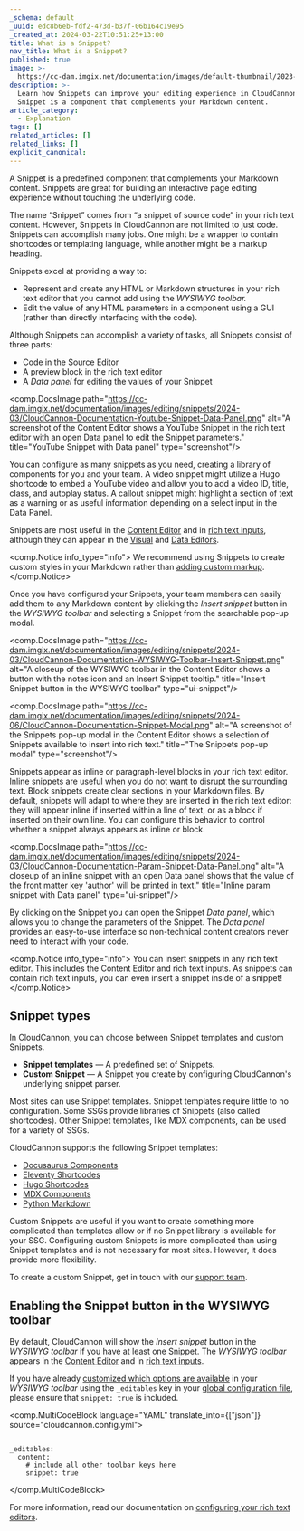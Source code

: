```yaml
---
_schema: default
_uuid: edc8b6eb-fdf2-473d-b37f-06b164c19e95
_created_at: 2024-03-22T10:51:25+13:00
title: What is a Snippet?
nav_title: What is a Snippet?
published: true
image: >-
  https://cc-dam.imgix.net/documentation/images/default-thumbnail/2023-Q4/CloudCannon-Documentation-Thumbnail.png
description: >-
  Learn how Snippets can improve your editing experience in CloudCannon. A
  Snippet is a component that complements your Markdown content.
article_category:
  - Explanation
tags: []
related_articles: []
related_links: []
explicit_canonical:
---
```

A Snippet is a predefined component that complements your Markdown content. Snippets are great for building an interactive page editing experience without touching the underlying code.

The name “Snippet” comes from “a snippet of source code” in your rich text content. However, Snippets in CloudCannon are not limited to just code. Snippets can accomplish many jobs. One might be a wrapper to contain shortcodes or templating language, while another might be a markup heading.

Snippets excel at providing a way to:

* Represent and create any HTML or Markdown structures in your rich text editor that you cannot add using the *WYSIWYG toolbar.*
* Edit the value of any HTML parameters in a component using a GUI (rather than directly interfacing with the code).

Although Snippets can accomplish a variety of tasks, all Snippets consist of three parts:

* Code in the Source Editor
* A preview block in the rich text editor
* A *Data panel* for editing the values of your Snippet

<comp.DocsImage path="https://cc-dam.imgix.net/documentation/images/editing/snippets/2024-03/CloudCannon-Documentation-Youtube-Snippet-Data-Panel.png" alt="A screenshot of the Content Editor shows a YouTube Snippet in the rich text editor with an open Data panel to edit the Snippet parameters." title="YouTube Snippet with Data panel" type="screenshot"/>

You can configure as many snippets as you need, creating a library of components for you and your team. A video snippet might utilize a Hugo shortcode to embed a YouTube video and allow you to add a video ID, title, class, and autoplay status. A callout snippet might highlight a section of text as a warning or as useful information depending on a select input in the Data Panel.

Snippets are most useful in the [Content Editor](/documentation/articles/the-content-editor/) and in [rich text inputs](/documentation/articles/configure-your-rich-text-editors/), although they can appear in the [Visual](/documentation/articles/the-visual-editor/) and [Data Editors](/documentation/articles/the-data-editor/).

<comp.Notice info_type="info">
  We recommend using Snippets to create custom styles in your Markdown rather than [adding custom markup](/documentation/articles/best-practices-for-rich-text/).
</comp.Notice>

Once you have configured your Snippets, your team members can easily add them to any Markdown content by clicking the *Insert snippet* button in the *WYSIWYG toolbar* and selecting a Snippet from the searchable pop-up modal.

<comp.DocsImage path="https://cc-dam.imgix.net/documentation/images/editing/snippets/2024-03/CloudCannon-Documentation-WYSIWYG-Toolbar-Insert-Snippet.png" alt="A closeup of the WYSIWYG toolbar in the Content Editor shows a button with the notes icon and an Insert Snippet tooltip." title="Insert Snippet button in the WYSIWYG toolbar" type="ui-snippet"/>

<comp.DocsImage path="https://cc-dam.imgix.net/documentation/images/editing/snippets/2024-06/CloudCannon-Documentation-Snippet-Modal.png" alt="A screenshot of the Snippets pop-up modal in the Content Editor shows a selection of Snippets available to insert into rich text." title="The Snippets pop-up modal" type="screenshot"/>

Snippets appear as inline or paragraph-level blocks in your rich text editor. Inline snippets are useful when you do not want to disrupt the surrounding text. Block snippets create clear sections in your Markdown files. By default, snippets will adapt to where they are inserted in the rich text editor: they will appear inline if inserted within a line of text, or as a block if inserted on their own line. You can configure this behavior to control whether a snippet always appears as inline or block.

<comp.DocsImage path="https://cc-dam.imgix.net/documentation/images/editing/snippets/2024-03/CloudCannon-Documentation-Param-Snippet-Data-Panel.png" alt="A closeup of an inline snippet with an open Data panel shows that the value of the front matter key 'author' will be printed in text." title="Inline param snippet with Data panel" type="ui-snippet"/>

By clicking on the Snippet you can open the Snippet *Data panel*, which allows you to change the parameters of the Snippet. The *Data panel* provides an easy-to-use interface so non-technical content creators never need to interact with your code.

<comp.Notice info_type="info">
  You can insert snippets in any rich text editor. This includes the Content Editor and rich text inputs. As snippets can contain rich text inputs, you can even insert a snippet inside of a snippet!
</comp.Notice>

## Snippet types

In CloudCannon, you can choose between Snippet templates and custom Snippets.

* **Snippet templates** — A predefined set of Snippets.
* **Custom Snippet** — A Snippet you create by configuring CloudCannon's underlying snippet parser.

Most sites can use Snippet templates. Snippet templates require little to no configuration. Some SSGs provide libraries of Snippets (also called shortcodes). Other Snippet templates, like MDX components, can be used for a variety of SSGs.

CloudCannon supports the following Snippet templates:

* [Docusaurus Components](/documentation/articles/snippets-using-docusaurus-components)
* [Eleventy Shortcodes](/documentation/articles/snippets-using-eleventy-shortcodes/)
* [Hugo Shortcodes](/documentation/articles/snippets-using-hugo-shortcodes/)
* [MDX Components](/documentation/articles/snippets-using-mdx-components/)
* [Python Markdown](/documentation/articles/snippets-using-python-markdown/)

Custom Snippets are useful if you want to create something more complicated than templates allow or if no Snippet library is available for your SSG. Configuring custom Snippets is more complicated than using Snippet templates and is not necessary for most sites. However, it does provide more flexibility.

To create a custom Snippet, get in touch with our [support team](/support/).

## Enabling the Snippet button in the WYSIWYG toolbar

By default, CloudCannon will show the *Insert snippet* button in the *WYSIWYG toolbar* if you have at least one Snippet. The *WYSIWYG toolbar* appears in the [Content Editor](/documentation/articles/the-content-editor/) and in [rich text inputs](/documentation/articles/rich-text-inputs/).

If you have already [customized which options are available](/documentation/articles/configure-your-rich-text-editors/) in your *WYSIWYG toolbar* using the `_editables` key in your [global configuration file](/documentation/articles/create-a-global-configuration-file/), please ensure that `snippet: true` is included.

<comp.MultiCodeBlock language="YAML" translate_into={["json"]} source="cloudcannon.config.yml">
``````````

_editables:
  content:
    # include all other toolbar keys here
    snippet: true

``````````
</comp.MultiCodeBlock>

For more information, read our documentation on [configuring your rich text editors](/documentation/articles/configure-your-rich-text-editors/).